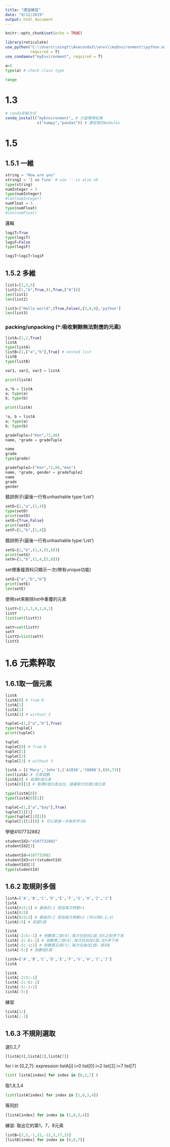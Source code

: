 ```yaml
---
title: "課堂練習"
date: "9/12/2019"
output: html_document
---
```


```r
knitr::opts_chunk$set(echo = TRUE)

library(reticulate)
use_python("C:\\Users\\ningt\\Anaconda3\\envs\\myEnvironment\\python.exe",
           required = T)
use_condaenv("myEnvironment", required = T)
```

```python
a=5
type(a) # check class type
```

```python
range
```

# 1.3
```r
# conda安裝方式
conda_install("myEnvironment", # 沙盒環境名稱
              c("numpy","pandas")) # 要安裝的modules
```

# 1.5
## 1.5.1 一維
```python
string = "How are you"
string2 = 'I am fine' # use '' is also ok
type(string)
numInteger = 3
type(numInteger)
#len(numInteger)
numFloat = 3.
type(numFloat)
#len(numFloat)
```

邏輯
```python
logiT=True
type(logiT)
logiF=False
type(logiF)
```

```python
logiT+logiT+logiF
```

## 1.5.2 多維
```python
list1=[1,3,5]
list2=[1,"b",True,(1,True,["A"])]
len(list1)
len(list2)
```

```python
list3=["Hello world",(True,False),{3,6,9},'python']
len(list3)
```

### packing/unpacking (*:吸收剩餘無法對應的元素)
```python
listA=[1,2,True]
listA
type(listA)
listB=[1,["a","b"],True] # nested list
listB
type(listB)
```

```python
var1, var2, var3 = listA
```

```python
print(listA)

a,*b = listA
a; type(a)
b; type(b)
```

```python
print(listA)

*a, b = listA
a; type(a)
b; type(b)
```

```python
gradeTuple=("Ken",72,88)
name, *grade = gradeTuple
```

```python
name
grade
type(grade)
```

```python
gradeTuple2=("Ken",72,88,"man")
name, *grade, gender = gradeTuple2
name
grade
gender
```

錯誤例子(最後一行有unhashable type:'List')
```python
setD={1,"a",(1,4)}
type(setD)
print(setD)
setE={True,False}
print(setE)
setF={1,"b",[1,4]}
```

錯誤例子(最後一行有unhashable type:'List')
```python
setG={1,"b",(1,4,(5,8))}
print(setG)
setH={1,"b",(1,4,[5,8])}
```

set裡重複資料只顯示一次(帶有unique功能)
```python
setE={"a","b","b"}
print(setE)
len(setE)
```

使用set來刪除list中重覆的元素
```python
listY=[1,1,3,0,1,0,2]
listY
list(set(listY))

setY=set(listY)
setY
listY2=list(setY)
listY2
```

# 1.6 元素粹取
## 1.6.1取一個元素
```python
listA
listA[0] # from 0
listA[1]
listA[2]
listA[3] # without 3
```

```python
tupleC=(1,["a","b"],True)
type(tupleC)
print(tupleC)

tupleC
tupleC[0] # from 0
tupleC[1]
tupleC[2]
tupleC[3] # without 3
```

```python
listA = [('Mary','John'),('A2838','C8898'),(89,73)]
len(listA) # 元素個數
listA[0] # 取第0個元素
listA[0][1] # 取第0個元素出在，接著取它的第1個元素

type(listA[0])
type(listA[0][1])
```

```python
tupleC=(1,["a","bay"],True)
tupleC[1][1]
type(tupleC[1][1])
tupleC[1][1][0] # 可以更進一步取到字元b
```

學號4107732882
```python
studentId2="4107732882"
studentId2[3]
```

```python
studentId=4107732882
studentId3=str(studentId)
studentId3[3]
type(studentId)
```

## 1.6.2 取規則多個
```python
listA=['A','B','C','D','E','F','G','H','I','J']
listA
listA[0:5:1] # 最後的:1 是指每次移動+1
listA[0:5]
listA[0:5:2] # 最後的:2 是指每次移動+2 (所以取0,2,4)
listA[:5] # 前面5個
```

```python
listA
listA[-2:5:-1] # 倒數第二個(8),每次往前找1個,在5之前停下來
listA[-2:-6:-1] # 倒數第二個(8),每次往前找1個,在5停下來
listA[-5:-1:1] # 倒數第五個(5),每次往後找1個，直到8
listA[-5:] # 倒數後5個
```

```python
listA=['A','B','C','D','E','F','G','H','I','J']
listA

listA
listA[-2:5:-1] 
listA[-2:-6:-1]
listA[-5:-1:1] 
listA[-5:] 
```

練習
```python
listA[1:]
listA[:-1]
```

## 1.6.3 不規則選取
選0,2,7
```python
[listA[0],listA[2],listA[7]]
```

for i in [0,2,7]: expression listA[i]
i=0 list[0]
i=2 list[2]
i=7 list[7]

```python
list( listA[index] for index in [0,2,7] )
```

取1,8,3,4
```python
list(listA[index] for index in [1,8,3,4])
```
等同於
```python
[listA[index] for index in [1,8,3,4]]
```

練習: 取出它的第1，7，8元素
```python
listB=[2,5,-1,31,-22,3,17,25]
[listB[index] for index in [0,6,7]]
```